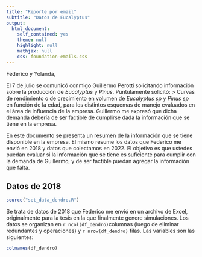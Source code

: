 ```yaml
---
title: "Reporte por email"
subtitle: "Datos de Eucalyptus"
output: 
  html_document: 
    self_contained: yes
    theme: null
    highlight: null
    mathjax: null
    css: foundation-emails.css
---
```


Federico y Yolanda,

El 7 de julio se comunicó conmigo Guillermo Perotti solicitando información sobre la producción de *Eucalyptus* y *Pinus*. Puntulamente solicitó: 
> Curvas de rendimiento o de crecimiento en volumen de *Eucalyptus sp* y *Pinus sp* en función de la edad, para los distintos esquemas de manejo evaluados en el área de influencia de la empresa.
Guillermo me expresó que dicha demanda debería de ser factible de cumplirse dada la información que se tiene en la empresa. 

En este documento se presenta un resumen de la información que se tiene disponible en la empresa. El mismo resume los datos que Federico me envió en 2018 y datos que colectamos en 2022. El objetivo es que ustedes puedan evaluar si la información que se tiene es suficiente para cumplir con la demanda de Guillermo, y de ser factible puedan agregar la información que falta.

## Datos de 2018

```r
source("set_data_dendro.R")
```

Se trata de datos de 2018 que Federico me envió en un archivo de Excel, originalmente para la tesis en la que finalmente genere simulaciones. Los datos se organizan en `r ncol(df_dendro)`columnas (luego de eliminar redundantes y operaciones) y `r nrow(df_dendro)` filas. Las variables son las siguientes:

```r
colnames(df_dendro)
```

